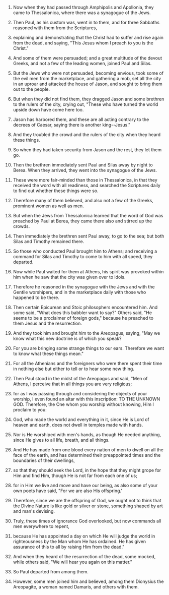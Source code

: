 
1. Now when they had passed through Amphipolis and Apollonia, they came to Thessalonica, where there was a synagogue of the Jews.

2. Then Paul, as his custom was, went in to them, and for three Sabbaths reasoned with them from the Scriptures,

3. explaining and demonstrating that the Christ had to suffer and rise again from the dead, and saying, "This Jesus whom I preach to you is the Christ."

4. And some of them were persuaded; and a great multitude of the devout Greeks, and not a few of the leading women, joined Paul and Silas.

5. But the Jews who were not persuaded, becoming envious, took some of the evil men from the marketplace, and gathering a mob, set all the city in an uproar and attacked the house of Jason, and sought to bring them out to the people.

6. But when they did not find them, they dragged Jason and some brethren to the rulers of the city, crying out, "These who have turned the world upside down have come here too.

7. Jason has harbored them, and these are all acting contrary to the decrees of Caesar, saying there is another king--Jesus."

8. And they troubled the crowd and the rulers of the city when they heard these things.

9. So when they had taken security from Jason and the rest, they let them go.

10. Then the brethren immediately sent Paul and Silas away by night to Berea. When they arrived, they went into the synagogue of the Jews.

11. These were more fair-minded than those in Thessalonica, in that they received the word with all readiness, and searched the Scriptures daily to find out whether these things were so.

12. Therefore many of them believed, and also not a few of the Greeks, prominent women as well as men.

13. But when the Jews from Thessalonica learned that the word of God was preached by Paul at Berea, they came there also and stirred up the crowds.

14. Then immediately the brethren sent Paul away, to go to the sea; but both Silas and Timothy remained there.

15. So those who conducted Paul brought him to Athens; and receiving a command for Silas and Timothy to come to him with all speed, they departed.

16. Now while Paul waited for them at Athens, his spirit was provoked within him when he saw that the city was given over to idols.

17. Therefore he reasoned in the synagogue with the Jews and with the Gentile worshipers, and in the marketplace daily with those who happened to be there.

18. Then certain Epicurean and Stoic philosophers encountered him. And some said, "What does this babbler want to say?" Others said, "He seems to be a proclaimer of foreign gods," because he preached to them Jesus and the resurrection.

19. And they took him and brought him to the Areopagus, saying, "May we know what this new doctrine is of which you speak?

20. For you are bringing some strange things to our ears. Therefore we want to know what these things mean."

21. For all the Athenians and the foreigners who were there spent their time in nothing else but either to tell or to hear some new thing.

22. Then Paul stood in the midst of the Areopagus and said, "Men of Athens, I perceive that in all things you are very religious;

23. for as I was passing through and considering the objects of your worship, I even found an altar with this inscription: TO THE UNKNOWN GOD. Therefore, the One whom you worship without knowing, Him I proclaim to you:

24. God, who made the world and everything in it, since He is Lord of heaven and earth, does not dwell in temples made with hands.

25. Nor is He worshiped with men's hands, as though He needed anything, since He gives to all life, breath, and all things.

26. And He has made from one blood every nation of men to dwell on all the face of the earth, and has determined their preappointed times and the boundaries of their dwellings,

27. so that they should seek the Lord, in the hope that they might grope for Him and find Him, though He is not far from each one of us;

28. for in Him we live and move and have our being, as also some of your own poets have said, "For we are also His offspring.'

29. Therefore, since we are the offspring of God, we ought not to think that the Divine Nature is like gold or silver or stone, something shaped by art and man's devising.

30. Truly, these times of ignorance God overlooked, but now commands all men everywhere to repent,

31. because He has appointed a day on which He will judge the world in righteousness by the Man whom He has ordained. He has given assurance of this to all by raising Him from the dead."

32. And when they heard of the resurrection of the dead, some mocked, while others said, "We will hear you again on this matter."

33. So Paul departed from among them.

34. However, some men joined him and believed, among them Dionysius the Areopagite, a woman named Damaris, and others with them.


